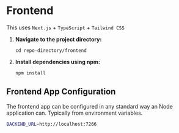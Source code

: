 # Frontend

This uses `Next.js` + `TypeScript` + `Tailwind CSS`

1. **Navigate to the project directory:**

   `cd repo-directory/frontend`

2. **Install dependencies using npm:**

   `npm install`

## Frontend App Configuration

The frontend app can be configured in any standard way an Node application can. Typically from environment variables.

```bash
BACKEND_URL=http://localhost:7266
```
